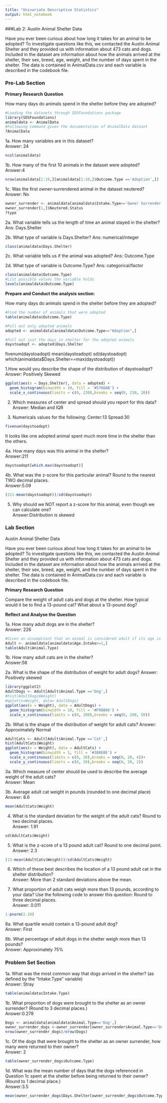 ```yaml
---
title: "Univariate Descriptive Statistics"
output: html_notebook
---
```

###Lab 2: Austin Animal Shelter Data   

Have you ever been curious about how long it takes for an animal to be adopted?  To investigate questions like this, we contacted the Austin Animal Shelter and they provided us with information about 473 cats and dogs.  Included in the dataset are information about how the animals arrived at the shelter, their sex, breed, age, weight, and the number of days spent in the shelter.  The data is contained in AnimalData.csv and each variable is described in the codebook file.

### Pre-Lab Section 

**Primary Research Question** 

How many days do animals spend in the shelter before they are adopted?

```r
#Loading the datasets through SDSFoundations package
library(SDSFoundations)
animaldata <- AnimalData
#Following command gives the documentation of AnimalData dataset
?AnimalData
```
1a. How many variables are in this dataset?     
Answer: 24
```r
ncol(animaldata)
```
1b. How many of the first 10 animals in the dataset were adopted?      
Answer:4
```r
nrow(animaldata[1:10,][animaldata[1:10,]$Outcome.Type =='Adoption',])
```
1c. Was the first owner-surrendered animal in the dataset neutered?
Answer: No
```r
owner_surrender <- animaldata[animaldata$Intake.Type=='Owner Surrender',]
owner_surrender[1,]$Neutered.Status
?type
```
2a. What variable tells us the length of time an animal stayed in the shelter?
Ans: Days.Shelter

2b. What type of variable is Days.Shelter?
Ans: numerical/integer
```r
class(animaldata$Days.Shelter)
```
2c. What variable tells us if the animal was adopted?
Ans: Outcome.Type

2d. What type of variable is Outcome.Type?
Ans: categorical/factor
```r
class(animaldata$Outcome.Type)
#List possible values the variable holds
levels(animaldata$Outcome.Type)
```

**Prepare and Conduct the analysis section:**

How many days do animals spend in the shelter before they are adopted?

```r
#Find the number of animals that were adopted
table(animaldata$Outcome.Type)

#Pull out only adopted animals
adopted <- animaldata[animaldata$Outcome.Type=="Adoption",]

#Pull out just the days in shelter for the adopted animals
daystoadopt <- adopted$Days.Shelter
```

fivenum(daystoadopt)
mean(daystoadopt)
sd(daystoadopt)
which(animaldata$Days.Shelter==max(daystoadopt))


1.How would you describe the shape of the distribution of daystoadopt?    
Answer: Positively Skewed
```r
ggplot(aes(x = Days.Shelter), data = adopted) +
  geom_histogram(binwidth = 10, fill = '#5760AB') +
  scale_x_continuous(limits = c(0, 230),breaks = seq(0, 230, 20))
```
2. Which measures of center and spread should you report for this data?     
Answer: Median and IQR

3. Numericals values for the following:
Center:13
Spread:30
```r
fivenum(daystoadopt)

```
It looks like one adopted animal spent much more time in the shelter than the others.

4a. How many days was this animal in the shelter?     
Answer:211
```r
daystoadopt[which.max(daystoadopt)]
```
4b. What was the z-score for this particular animal? Round to the nearest TWO decimal places.      
Answer:5.09
```r
(211-mean(daystoadopt))/sd(daystoadopt)
```
5. Why should we NOT report a z-score for this animal, even though we can calculate one?    
Answer:Distribution is skewed

### Lab Section
Austin Animal Shelter Data

Have you ever been curious about how long it takes for an animal to be adopted?  To investigate questions like this, we contacted the Austin Animal Shelter and they provided us with information about 473 cats and dogs.  Included in the dataset are information about how the animals arrived at the shelter, their sex, breed, age, weight, and the number of days spent in the shelter.  The data is contained in AnimalData.csv and each variable is described in the codebook file.

**Primary Research Question**

Compare the weight of adult cats and dogs at the shelter.  How typical would it be to find a 13-pound cat?  What about a 13-pound dog?

**Reflect and Analyse the Question**

1a. How many adult dogs are in the shelter?   
Answer: 226
```r
#Given an assumptiont that an animal is considered adult if its age is atleast one year
Adult <- animaldata[animaldata$Age.Intake>=1,]
table(Adult$Animal.Type)
```
1b. How many adult cats are in the shelter?    
Answer:56

2a. What is the shape of the distribution of weight for adult dogs?
Answer: Positively skewed
```r
library(ggplot2)
AdultDogs <- Adult[Adult$Animal.Type =='Dog',]
#hist(AdultDogs$Weight)
#qplot(x=Weight, data= AdultDogs)
ggplot(aes(x = Weight), data = AdultDogs) +
  geom_histogram(binwidth = 10, fill = '#F98866') +
  scale_x_continuous(limits = c(0, 200),breaks = seq(0, 200, 50))
```
2b. What is the shape of the distribution of weight for adult cats?
Answer: Approximately Normal
```r
AdultCats <- Adult[Adult$Animal.Type =='Cat',]
hist(AdultCats$Weight)
ggplot(aes(x = Weight), data = AdultCats) +
  geom_histogram(binwidth = 1, fill = '#388E8E') +
  scale_x_continuous(limits = c(0, 20),breaks = seq(0, 20, 4))+
  scale_y_continuous(limits = c(0, 20),breaks = seq(0, 20, 2))

```
3a. Which measure of center should be used to describe the average weight of the adult cats?    
Answer: Mean

3b. Average adult cat weight in pounds (rounded to one decimal place)   
Answer: 8.6
```r
mean(AdultCats$Weight)
```
4. What is the standard deviation for the weight of the adult cats? Round to two decimal places.   
Answer: 1.91
```r
sd(AdultCats$Weight)
```
5. What is the z-score of a 13 pound adult cat? Round to one decimal point.   
Answer: 2.3
```r
(13-mean(AdultCats$Weight))/sd(AdultCats$Weight)
```
6. Which of these best describes the location of a 13 pound adult cat in the shelter distribution?     
Answer: More than 2 standard deviations above the mean.

7. What proportion of adult cats weigh more than 13 pounds, according to your data? Use the following code to answer this question: Round to three decimal places.   
Answer: 0.011
```r
1-pnorm(2.29)
```
8a. What quartile would contain a 13-pound adult dog?  
Answer: First

8b. What percentage of adult dogs in the shelter weigh more than 13 pounds?    
Answer: Approximately 75%

### Problem Set Section

1a. What was the most common way that dogs arrived in the shelter? (as defined by the “Intake.Type” variable)   
Answer: Stray
```r
table(animaldata$Intake.Type)
```
1b. What proportion of dogs were brought to the shelter as an owner surrender? (Round to 3 decimal places.)    
Answer:0.278
```r
Dogs <- animaldata[animaldata$Animal.Type=='Dog',]
owner_surrender_dogs <-owner_surrender[owner_surrender$Animal.Type=='Dog',]
nrow(owner_surrender_dogs)/nrow(Dogs)
```
1c. Of the dogs that were brought to the shelter as an owner surrender, how many were returned to their owner?   
Answer: 2
```r
table(owner_surrender_dogs$Outcome.Type)
```
1d. What was the mean number of days that the dogs referenced in Question 1c spent at the shelter before being returned to their owner? (Round to 1 decimal place.)   
Answer:3.5
```r
mean(owner_surrender_dogs$Days.Shelter[owner_surrender_dogs$Outcome.Type=='Return to Owner'])
```

